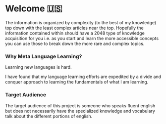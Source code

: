 # Welcome 🇺🇸

The information is organized by complexity (to the best of my knowledge) top down with the least complex articles near the top. Hopefully the information contained within should have a 2048 type of knowledge acquisition for you i.e. as you start and learn the more accessible concepts you can use those to break down the more rare and complex topics.

### Why Meta Language Learning?

Learning new languages is hard.

I have found that my language learning efforts are expedited by a divide and conquer approach to learning the fundamentals of what I am learning.

### Target Audience

The target audience of this project is someone who speaks fluent english but does not necessarily have the specialized knowledge and vocabulary talk about the different portions of english.
